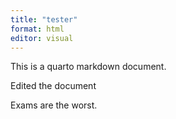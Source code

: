 ```yaml
---
title: "tester"
format: html
editor: visual
---
```

This is a quarto markdown document.


Edited the document

Exams are the worst.



